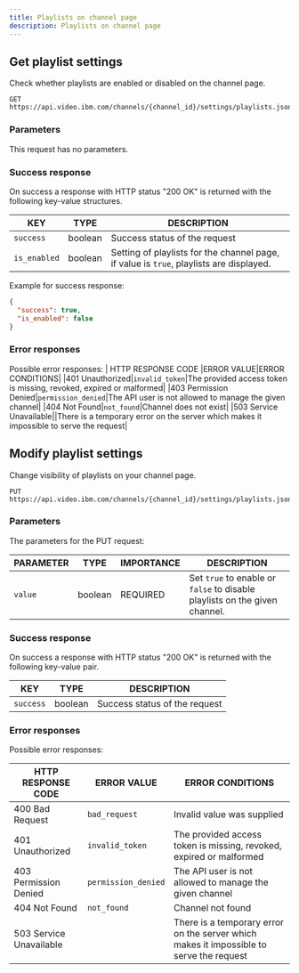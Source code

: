 ```yaml
---
title: Playlists on channel page
description: Playlists on channel page
---
```


## Get playlist settings

Check whether playlists are enabled or disabled on the channel page.

```
GET https://api.video.ibm.com/channels/{channel_id}/settings/playlists.json
```

### Parameters

This request has no parameters.

### Success response

On success a response with HTTP status "200 OK" is returned with the following key-value structures.

| KEY          | TYPE    | DESCRIPTION                                                                             |
| ------------ | ------- | --------------------------------------------------------------------------------------- |
| `success`    | boolean | Success status of the request                                                           |
| `is_enabled` | boolean | Setting of playlists for the channel page, if value is `true`, playlists are displayed. |

Example for success response:

```json
{
  "success": true,
  "is_enabled": false
}
```

### Error responses

Possible error responses:
| HTTP RESPONSE CODE |ERROR VALUE|ERROR CONDITIONS|
|401 Unauthorized|`invalid_token`|The provided access token is missing, revoked, expired or malformed|
|403 Permission Denied|`permission_denied`|The API user is not allowed to manage the given channel|
|404 Not Found|`not_found`|Channel does not exist|
|503 Service Unavailable||There is a temporary error on the server which makes it impossible to serve the request|

## Modify playlist settings

Change visibility of playlists on your channel page.

```
PUT https://api.video.ibm.com/channels/{channel_id}/settings/playlists.json
```

### Parameters

The parameters for the PUT request:

| PARAMETER | TYPE    | IMPORTANCE | DESCRIPTION                                                                |
| --------- | ------- | ---------- | -------------------------------------------------------------------------- |
| `value`   | boolean | REQUIRED   | Set `true` to enable or `false` to disable playlists on the given channel. |

### Success response

On success a response with HTTP status "200 OK" is returned with the following key-value pair.

| KEY       | TYPE    | DESCRIPTION                   |
| --------- | ------- | ----------------------------- |
| `success` | boolean | Success status of the request |

### Error responses

Possible error responses:

| HTTP RESPONSE CODE      | ERROR VALUE         | ERROR CONDITIONS                                                                        |
| ----------------------- | ------------------- | --------------------------------------------------------------------------------------- |
| 400 Bad Request         | `bad_request`       | Invalid value was supplied                                                              |
| 401 Unauthorized        | `invalid_token`     | The provided access token is missing, revoked, expired or malformed                     |
| 403 Permission Denied   | `permission_denied` | The API user is not allowed to manage the given channel                                 |
| 404 Not Found           | `not_found`         | Channel not found                                                                       |
| 503 Service Unavailable |                     | There is a temporary error on the server which makes it impossible to serve the request |
